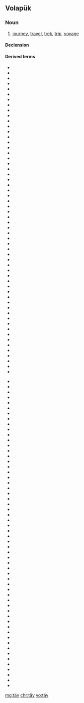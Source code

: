 ==Volapük==

===Noun===
{{vo-noun}}

# [[journey]], [[travel]], [[trek]], [[trip]], [[voyage]]

====Declension====
{{vo-decl-noun}}

====Derived terms====
{{rel-top|Terms derived from ''täv''}}
* {{l|vo|beletäv}}
* {{l|vo|beletävön}}
* {{l|vo|blesirahitävan}}
* {{l|vo|blesirajitävan}}
* {{l|vo|blesiratäv}}
* {{l|vo|blesiratävan}}
* {{l|vo|bödatäv}}
* {{l|vo|bödatävam}}
* {{l|vo|bödatävüp}}
* {{l|vo|dalogamatäv}}
* {{l|vo|detäv}}
* {{l|vo|detävön}}
* {{l|vo|florüpatäv}}
* {{l|vo|fluküpatäv}}
* {{l|vo|futatäv}}
* {{l|vo|futatävam}}
* {{l|vo|futahitävan}}
* {{l|vo|futajitävan}}
* {{l|vo|futatävan}}
* {{l|vo|getäv}}
* {{l|vo|getävam}}
* {{l|vo|getävasuäm}}
* {{l|vo|getävabiliet}}
* {{l|vo|hitävan}}
* {{l|vo|hitüpatäv}}
* {{l|vo|isiotäv}}
* {{l|vo|jitävan}}
* {{l|vo|ketävan}}
* {{l|vo|kiöpio tävol-li ?}}
* {{l|vo|kostävön}}
* {{l|vo|laudatäv}}
* {{l|vo|länatäv}}
* {{l|vo|lekanatäv}}
* {{l|vo|letäv}}
* {{l|vo|letävan}}
* {{l|vo|letävön}}
* {{l|vo|lomiotäv}}
* {{l|vo|lutatäv}}
* {{l|vo|lütäv}}
* {{l|vo|lütävön}}
* {{l|vo|matedahitävan}}
* {{l|vo|matedajitävan}}
* {{l|vo|matedatäv}}
* {{l|vo|matedatävan}}
* {{l|vo|melatäv}}
* {{l|vo|melatävan}}
* {{l|vo|motäv}}
* {{l|vo|motäv e getäv}}
* {{l|vo|motävön}}
* {{l|vo|nafatävan}}
* {{l|vo|nifüpatäv}}
* {{l|vo|no pebeletävöl}}
* {{l|vo|patatrenatävan}}
* {{l|vo|pebeletävöl}}
* {{l|vo|pö täv}}
* {{l|vo|sagoy, das emotävom ädelo}}
* {{l|vo|sogatäv}}
* {{l|vo|tävabaromet}}
{{rel-mid}}
* {{l|vo|tävadisin}}
* {{l|vo|tävadisin hitüpik}}
* {{l|vo|tävafebäd}}
* {{l|vo|tävafif}}
* {{l|vo|tävageidian}}
* {{l|vo|tävagivulot}}
* {{l|vo|tävahät}}
* {{l|vo|tävakaed}}
* {{l|vo|tävaklot}}
* {{l|vo|tävaklotem}}
* {{l|vo|tävahikompenan}}
* {{l|vo|tävahipredan}}
* {{l|vo|tävajikompenan}}
* {{l|vo|tävajipredan}}
* {{l|vo|tävakad}}
* {{l|vo|tävakompenan}}
* {{l|vo|tävakusen}}
* {{l|vo|tävamäned}}
* {{l|vo|tävamon}}
* {{l|vo|tävan}}
* {{l|vo|tävanacödal}}
* {{l|vo|tävanacödalef}}
* {{l|vo|tävanagit}}
* {{l|vo|tävaneodot}}
* {{l|vo|tävanesäsär}}
* {{l|vo|tävapäk}}
* {{l|vo|tävapäkem}}
* {{l|vo|tävapäs}}
* {{l|vo|tävapötek}}
* {{l|vo|tävapredan}}
* {{l|vo|tävarop}}
* {{l|vo|tävasakäd}}
* {{l|vo|tävasog}}
* {{l|vo|tävasökanef}}
* {{l|vo|tävastom}}
* {{l|vo|tävateged}}
* {{l|vo|tävatrök}}
* {{l|vo|tävatrökem}}
* {{l|vo|tävavab}}
* {{l|vo|tävaveg}}
* {{l|vo|tävayeg}}
* {{l|vo|tävazeil}}
* {{l|vo|tävibepenam}}
* {{l|vo|tävik}}
* {{l|vo|tävöm}}
* {{l|vo|tävön}}
* {{l|vo|tävön lomio}}
* {{l|vo|tävön love mel}}
* {{l|vo|tävön melo}}
* {{l|vo|tävön pöfio}}
* {{l|vo|tävön su mel}}
* {{l|vo|tedatäv}}
* {{l|vo|vestigatäv}}
* {{l|vo|zitäv}}
* {{l|vo|zitävabiliet}}
* {{l|vo|zütäv}}
* {{l|vo|zütävam}}
* {{l|vo|zütävön}}
{{rel-bottom}}

[[mg:täv]]
[[chr:täv]]
[[vo:täv]]